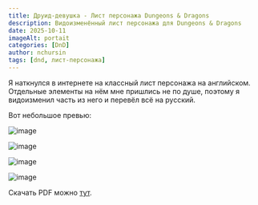 ```yaml
---
title: Друид-девушка - Лист персонажа Dungeons & Dragons
description: Видоизменённый лист персонажа для Dungeons & Dragons
date: 2025-10-11
imageAlt: portait
categories: [DnD]
author: nchursin
tags: [dnd, лист-персонажа]
---
```


Я наткнулся в интернете на классный лист персонажа на английском. Отдельные элементы на нём мне пришлись не по душе, поэтому я видоизменил часть из него и перевёл всё на русский.

Вот небольшое превью:

<Tabs client:load>

<Tab name="Основной лист">

![image](@assets/additionalContent/dnd_char_list/char_list/page-1.jpg)

</Tab>

<Tab name="Инвентарь">

![image](@assets/additionalContent/dnd_char_list/char_list/page-2.jpg)

</Tab>

<Tab name="Заклинания">

![image](@assets/additionalContent/dnd_char_list/char_list/page-5.jpg)

</Tab>

<Tab name="Предметы/артефакты">

![image](@assets/additionalContent/dnd_char_list/char_list/page-7.jpg)

</Tab>

</Tabs>

Скачать PDF можно [тут](/src/assets/additionalContent/dnd_char_list/list.pdf).

